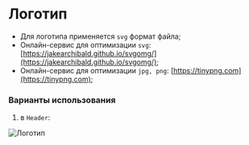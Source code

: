 

<Meta title="Kids Story/Logo" />

# Логотип

- Для логотипа применяется `svg` формат файла;
- Онлайн-сервис для оптимизации `svg`: [https://jakearchibald.github.io/svgomg/](https://jakearchibald.github.io/svgomg/);
- Онлайн-сервис для оптимизации `jpg, png`: [https://tinypng.com](https://tinypng.com);

### Варианты использования

1. в `Header`:
<Logo />

![Логотип]('https://github.com/pnrf/storybook/blob/main/src/stories/kids-story/logo/assets/logo.svg')
